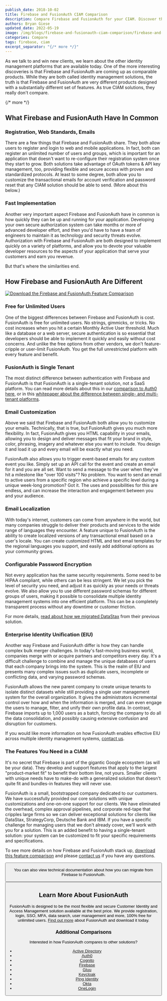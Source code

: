 ```yaml
---
publish_date: 2018-10-02 
title: Firebase and FusionAuth CIAM Comparison
description: Compare Firebase and FusionAuth for your CIAM. Discover the key differences, features, and benefits.
authors: Bryan Giese
updated_date: 2022-05-19
image: /img/blogs/firebase-and-fusionauth-ciam-comparison/firebase-and-fusionauth-comparison.jpg
categories: Compare
tags: firebase, ciam
excerpt_separator: "{/* more */}"
---
```


As we talk to and win new clients, we learn about the other identity management platforms that are available today. One of the more interesting discoveries is that Firebase and FusionAuth are coming up as comparable products. While they are both called identity management solutions, the truth is that Firebase and FusionAuth are very different products designed with a substantially different set of features. As true CIAM solutions, they really don't compare.

{/* more */}

## What Firebase and FusionAuth Have In Common

### Registration, Web Standards, Emails

There are a few things that Firebase and FusionAuth share. They both allow users to register and login to web and mobile applications. In fact, both can register an unlimited number of users and groups, which is important for an application that doesn't want to re-configure their registration system once they start to grow. Both solutions take advantage of OAuth tokens & API key management, too, providing flexible and secure access with proven and standardized protocols. At least to some degree, both allow you to customize the transactional emails for account verification and password reset that any CIAM solution should be able to send. (More about this below.)

### Fast Implementation
Another very important aspect Firebase and FusionAuth have in common is how quickly they can be up and running for your application. Developing your own secure authorization system can take months or more of advanced developer effort, and then you'd have to have a team of engineers to maintain it as technology and security threats evolve. Authorization with Firebase and FusionAuth are both designed to implement quickly on a variety of platforms, and allow you to devote your valuable developer resources to the aspects of your application that serve your customers and earn you revenue.

But that's where the similarities end.

## How Firebase and FusionAuth Are Different

[![Download the Firebase and FusionAuth Feature Comparison](/img/blogs/firebase-and-fusionauth-ciam-comparison/firebase-fusionauth-compare-sample.png)](/resources/fusionauth-vs-firebase.pdf)

### Free for Unlimited Users
One of the biggest differences between Firebase and FusionAuth is cost. FusionAuth is free for unlimited users. No strings, gimmicks, or tricks. No cost increases when you hit a certain Monthly Active User threshold. Much like a database or a web server, secure authentication is so essential that developers should be able to implement it quickly and easily without cost concerns. And unlike the free options from other vendors, we don't feature-cripple or user-limit FusionAuth. You get the full unrestricted platform with every feature and benefit.

### FusionAuth is Single Tenant

The most distinct difference between authentication with Firebase and FusionAuth is that FusionAuth is a single-tenant solution, not a SaaS platform. You can read more details about this in our [comparison to Auth0 here](/blog/2018/10/19/auth0-and-fusionauth-a-tale-of-two-solutions "Read our comparison to Auth0"), or in this [whitepaper about the difference between single- and multi-tenant platforms](/articles/identity-basics/multi-tenancy-vs-single-tenant-idaas-solutions "Read more about single- and multi-tenant identity solutions").

### Email Customization

Above we said that Firebase and FusionAuth both allow you to customize your emails. Technically, that is true, but FusionAuth gives you much more flexibility. In fact, FusionAuth gives you HTML capability in your emails, allowing you to design and deliver messages that fit your brand in style, color, phrasing, imagery and whatever else you want to include. You design it and load it up and every email will be exactly what you need.

FusionAuth also allows you to trigger event-based emails for any custom event you like. Simply set up an API call for the event and create an email for it and you are all set. Want to send a message to the user when they've hit a milestone like "over 100 visits"? No problem. You want to send an email to active users from a specific region who achieve a specific level during a unique week-long promotion? Got it. The uses and possibilities for this are endless, and can increase the interaction and engagement between you and your audience.

### Email Localization

With today's internet, customers can come from anywhere in the world, but many companies struggle to deliver their products and services to the wide range of languages they encounter. A feature unique to FusionAuth is the ability to create localized versions of any transactional email based on a user's locale. You can create customized HTML and text email templates for the regional languages you support, and easily add additional options as your community grows.

### Configurable Password Encryption

Not every application has the same security requirements. Some need to be HIPAA compliant, while others can be less stringent. We let you pick the level of security you need, and adjust it as quickly as your needs or threats evolve. We also allow you to use different password schemas for different groups of users, making it possible to consolidate multiple identity management systems into one efficient platform. This can be a completely transparent process without any downtime or customer friction.

For more details, [read about how we migrated DataStax](/resources/datastax-case-study.pdf "Read about DataStax migration") from their previous solution.

### Enterprise Identity Unification (EIU)

Another way Firebase and FusionAuth differ is how they can handle complex bulk merger challenges. In today's fast-moving business world, companies merge with or acquire partners and competitors every day. It's a difficult challenge to combine and manage the unique databases of users that each company brings into the system. This is the realm of EIU and presents many complex issues such as duplicate users, incomplete or conflicting data, and varying password schemas.

FusionAuth allows the new parent company to create unique tenants to isolate distinct datasets while still providing a single user management system for the overall organization. It gives the administrators incremental control over how and when the information is merged, and can even engage the users to manage, filter, and unify their own profile data. In contrast, Firebase imports up to 1,000 users as a batch, forcing the company to do all the data consolidation, and possibly causing extensive confusion and disruption for customers.

If you would like more information on how FusionAuth enables effective EIU across multiple identity management systems, [contact us](/contact "Contact us today!").

### The Features You Need in a CIAM
It's no secret that Firebase is part of the gigantic Google ecosystem (as will be your data). They develop and support features that apply to the largest "product-market fit" to benefit their bottom line, not yours. Smaller clients with unique needs have to make-do with a generalized solution that doesn't quite fit and bundles-in features they will never use.

FusionAuth is a small, bootstrapped company dedicated to our customers. We have successfully provided our core solutions with unique customizations and one-on-one support for our clients. We have eliminated the overhead, complex approval pipelines, and corporate red-tape that cripples large firms so we can deliver exceptional solutions for clients like DataStax, StrategyCorp, Deutsche Bank and IBM. If you have a specific challenge for managing users that we don't already cover, we'll work with you for a solution. This is an added benefit to having a single-tenant solution: your system can be customized to fit your specific requirements and specifications.

To see more details on how Firebase and FusionAuth stack up, [download this feature comparison](/resources/fusionauth-vs-firebase.pdf "Firebase and FusionAuth Feature Comparison") and please [contact us](/contact "Contact Us") if you have any questions.

<Button label="Download the Firebase and FusionAuth Feature Comparison" href="/resources/fusionauth-vs-firebase.pdf" />

You can also view technical documentation about how you can migrate from Firebase to FusionAuth.

<Button label="View the Firebase Technical Migration Guide" href="/docs/lifecycle/migrate-users/bulk/firebase" />

## Learn More About FusionAuth
FusionAuth is designed to be the most flexible and secure Customer Identity and Access Management solution available at the best price. We provide registration, login, SSO, MFA, data search, user management and more, 100% free for unlimited users. [Find out more](/ "FusionAuth Home") about FusionAuth and download it today.

### Additional Comparisons

Interested in how FusionAuth compares to other solutions?
- [Active Directory](/blog/2018/09/14/active-directory-and-fusionauth-ciam-comparison "Active Directory and FusionAuth")
- [Auth0](/blog/2018/10/19/auth0-and-fusionauth-a-tale-of-two-solutions "Auth0 and FusionAuth")
- [Cognito](/blog/2018/09/18/amazon-cognito-and-fusionauth-comparison "Amazon Cognito and FusionAuth")
- [Firebase](/blog/2018/10/02/firebase-and-fusionauth-ciam-comparison "Firebase and FusionAuth")
- [Gluu](/blog/2019/07/16/gluu-fusionauth-compare-identity-management-solutions "Gluu and FusionAuth")
- [Keycloak](/blog/2019/03/06/keycloak-fusionauth-comparison "Keycloak and FusionAuth")
- [Ping Identity](/blog/2018/10/08/quick-comparison-ping-identity-and-fusionauth "Ping Identity and FusionAuth")
- [Okta](/blog/2018/10/16/8-things-to-know-about-okta-and-fusionauth "Okta and FusionAuth")
- [OneLogin](/blog/2018/10/12/onelogin-and-fusionauth "OneLogin and FusionAuth")
